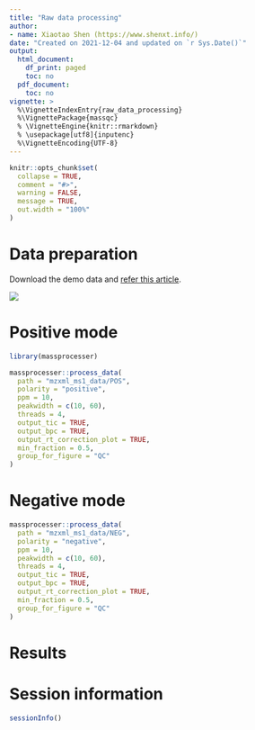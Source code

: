 ```yaml
---
title: "Raw data processing"
author:
- name: Xiaotao Shen (https://www.shenxt.info/)
date: "Created on 2021-12-04 and updated on `r Sys.Date()`"
output:
  html_document:
    df_print: paged
    toc: no
  pdf_document:
    toc: no
vignette: >
  %\VignetteIndexEntry{raw_data_processing}
  %\VignettePackage{massqc}
  % \VignetteEngine{knitr::rmarkdown}
  % \usepackage[utf8]{inputenc}
  %\VignetteEncoding{UTF-8}
---
```


```r
knitr::opts_chunk$set(
  collapse = TRUE,
  comment = "#>",
  warning = FALSE,
  message = TRUE,
  out.width = "100%"
)
```

# **Data preparation**

Download the demo data and [refer this article](https://tidymass.github.io/tidymass/articles/demo_data.html).

![](figures/Screen-Shot-2022-01-13-at-10.33.07-PM.png)

# **Positive mode**

```r
library(massprocesser)
```
```r
massprocesser::process_data(
  path = "mzxml_ms1_data/POS",
  polarity = "positive",
  ppm = 10,
  peakwidth = c(10, 60),
  threads = 4,
  output_tic = TRUE,
  output_bpc = TRUE,
  output_rt_correction_plot = TRUE,
  min_fraction = 0.5,
  group_for_figure = "QC"
)
```

# **Negative mode**

```r
massprocesser::process_data(
  path = "mzxml_ms1_data/NEG",
  polarity = "negative",
  ppm = 10,
  peakwidth = c(10, 60),
  threads = 4,
  output_tic = TRUE,
  output_bpc = TRUE,
  output_rt_correction_plot = TRUE,
  min_fraction = 0.5,
  group_for_figure = "QC"
)
```

# **Results**

# **Session information**

```r
sessionInfo()
```
